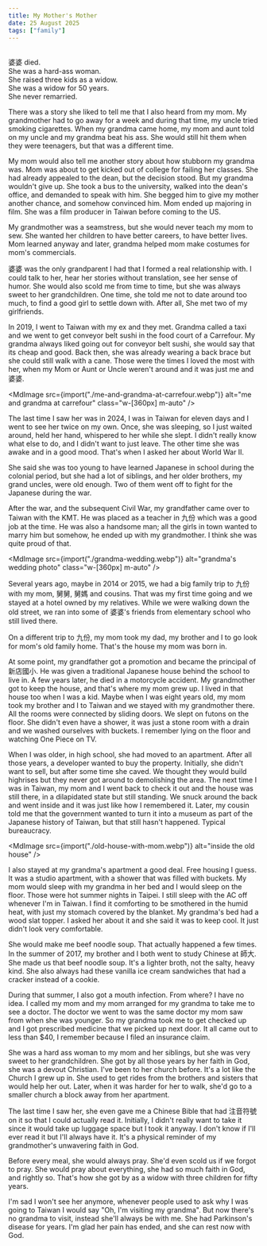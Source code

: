 ```yaml
---
title: My Mother's Mother
date: 25 August 2025
tags: ["family"]
---
```



<div style="white-space:pre-line;">
婆婆 died.
She was a hard-ass woman.
She raised three kids as a widow.
She was a widow for 50 years.
She never remarried.
</div>

There was a story she liked to tell me that I also heard from my mom.
My grandmother had to go away for a week and during that time, my uncle tried smoking cigarettes.
When my grandma came home, my mom and aunt told on my uncle and my grandma beat his ass.
She would still hit them when they were teenagers, but that was a different time.

My mom would also tell me another story about how stubborn my grandma was.
Mom was about to get kicked out of college for failing her classes. She had already appealed to the dean, but the decision stood.
But my grandma wouldn't give up. She took a bus to the university, walked into the dean's office, and demanded to speak with him.
She begged him to give my mother another chance, and somehow convinced him.
Mom ended up majoring in film.
She was a film producer in Taiwan before coming to the US.

My grandmother was a seamstress, but she would never teach my mom to sew.
She wanted her children to have better careers, to have better lives.
Mom learned anyway and later, grandma helped mom make costumes for mom's commercials.

婆婆 was the only grandparent I had that I formed a real relationship with.
I could talk to her, hear her stories without translation, see her sense of humor.
She would also scold me from time to time, but she was always sweet to her grandchildren.
One time, she told me not to date around too much, to find a good girl to settle down with.
After all, She met two of my girlfriends.

In 2019, I went to Taiwan with my ex and they met.
Grandma called a taxi and we went to get conveyor belt sushi in the food court of a Carrefour.
My grandma always liked going out for conveyor belt sushi, she would say that its cheap and good.
Back then, she was already wearing a back brace but she could still walk with a cane.
Those were the times I loved the most with her, when my Mom or Aunt or Uncle weren't
around and it was just me and 婆婆.

<MdImage src={import("./me-and-grandma-at-carrefour.webp")} alt="me and grandma at carrefour" class="w-[360px] m-auto" />

The last time I saw her was in 2024, I was in Taiwan for eleven days and I went
to see her twice on my own.
Once, she was sleeping, so I just waited around, held her hand, whispered to her
while she slept.
I didn't really know what else to do, and I didn't want to just leave.
The other time she was awake and in a good mood.
That's when I asked her about World War II.

She said she was too young to have learned Japanese in school during the colonial period,
but she had a lot of siblings, and her older brothers, my grand uncles, were old enough.
Two of them went off to fight for the Japanese during the war.

After the war, and the subsequent Civil War, my grandfather came over to Taiwan with the KMT.
He was placed as a teacher in 九份 which was a good job at the time.
He was also a handsome man; all the girls in town wanted to marry him but somehow,
he ended up with my grandmother.
I think she was quite proud of that.

<MdImage src={import("./grandma-wedding.webp")} alt="grandma's wedding photo" class="w-[360px] m-auto" />

Several years ago, maybe in 2014 or 2015, we had a big family trip to 九份 with my mom, 舅舅, 舅媽 and cousins.
That was my first time going and we stayed at a hotel owned by my relatives.
While we were walking down the old street, we ran into some of 婆婆's friends from elementary school who still lived there.

On a different trip to 九份, my mom took my dad, my brother and I to go look for mom's old family home.
That's the house my mom was born in.

At some point, my grandfather got a promotion and became the principal of 新店國小. 
He was given a traditional Japanese house behind the school to live in.
A few years later, he died in a motorcycle accident.
My grandmother got to keep the house, and that's where my mom grew up.
I lived in that house too when I was a kid.
Maybe when I was eight years old, my mom took my brother and I to Taiwan and we stayed with my grandmother there.
All the rooms were connected by sliding doors.
We slept on futons on the floor.
She didn't even have a shower, it was just a stone room with a drain and we washed ourselves with buckets.
I remember lying on the floor and watching One Piece on TV.

When I was older, in high school, she had moved to an apartment.
After all those years, a developer wanted to buy the property.
Initially, she didn't want to sell, but after some time she caved. 
We thought they would build highrises but they never got around to demolishing the area.
The next time I was in Taiwan, my mom and I went back to check it out and the house was still there, in a dilapidated state but still standing. 
We snuck around the back and went inside and it was just like how I remembered it.
Later, my cousin told me that the government wanted to turn it into a museum as part of the Japanese history of Taiwan, but that still hasn't happened. 
Typical bureaucracy.

<MdImage src={import("./old-house-with-mom.webp")} alt="inside the old house" />

I also stayed at my grandma's apartment a good deal.
Free housing I guess.
It was a studio apartment, with a shower that was filled with buckets.
My mom would sleep with my grandma in her bed and I would sleep on the floor.
Those were hot summer nights in Taipei.
I still sleep with the AC off whenever I'm in Taiwan.
I find it comforting to be smothered in the humid heat, with just my stomach covered by the blanket.
My grandma's bed had a wood slat topper. 
I asked her about it and she said it was to keep cool.
It just didn't look very comfortable.

She would make me beef noodle soup.
That actually happened a few times.
In the summer of 2017, my brother and I both went to study Chinese at 師大.
She made us that beef noodle soup.
It's a lighter broth, not the salty, heavy kind.
She also always had these vanilla ice cream sandwiches that had a cracker instead of a cookie.

During that summer, I also got a mouth infection. 
From where? I have no idea.
I called my mom and my mom arranged for my grandma to take me to see a doctor.
The doctor we went to was the same doctor my mom saw from when she was younger.
So my grandma took me to get checked up and I got prescribed medicine that we picked up next door.
It all came out to less than $40, I remember because I filed an insurance claim.

She was a hard ass woman to my mom and her siblings, but she was very sweet to her grandchildren.
She got by all those years by her faith in God, she was a devout Christian.
I've been to her church before. 
It's a lot like the Church I grew up in.
She used to get rides from the brothers and sisters that would help her out.
Later, when it was harder for her to walk, she'd go to a smaller church a block away from her apartment.

The last time I saw her, she even gave me a Chinese Bible that had 注音符號 on it so that I could actually read it.
Initially, I didn't really want to take it since it would take up luggage space but I took it anyway.
I don't know if I'll ever read it but I'll always have it.
It's a physical reminder of my grandmother's unwavering faith in God.

Before every meal, she would always pray.
She'd even scold us if we forgot to pray.
She would pray about everything, she had so much faith in God, and rightly so.
That's how she got by as a widow with three children for fifty years.

I'm sad I won't see her anymore, whenever people used to ask why I was going to Taiwan I would say "Oh, I'm visiting my grandma".
But now there's no grandma to visit, instead she'll always be with me.
She had Parkinson's disease for years. I'm glad her pain has ended, and she can rest now with God.
